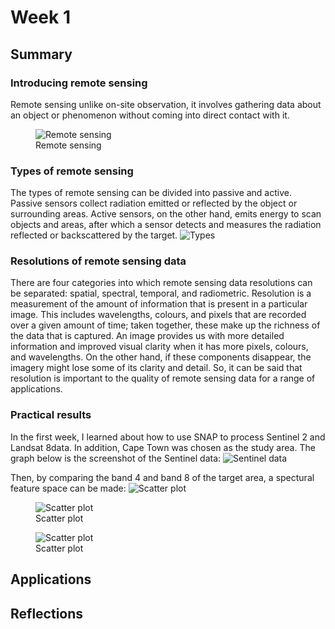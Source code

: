 # Week 1

## Summary
### Introducing remote sensing
Remote sensing unlike on-site observation, it involves gathering data about an object or phenomenon without coming into direct contact with it. 

![Remote sensing](Remote-Sensing-Process.jpg)

### Types of remote sensing
The types of remote sensing can be divided into passive and active. Passive sensors collect radiation emitted or reflected by the object or surrounding areas. Active sensors, on the other hand, emits energy to scan objects and areas, after which a sensor detects and measures the radiation reflected or backscattered by the target.
![Types](Types of remote sensing.jpg)

### Resolutions of remote sensing data
There are four categories into which remote sensing data resolutions can be separated: spatial, spectral, temporal, and radiometric. Resolution is a measurement of the amount of information that is present in a particular image. This includes wavelengths, colours, and pixels that are recorded over a given amount of time; taken together, these make up the richness of the data that is captured.      An image provides us with more detailed information and improved visual clarity when it has more pixels, colours, and wavelengths. On the other hand, if these components disappear, the imagery might lose some of its clarity and detail. So, it can be said that resolution is important to the quality of remote sensing data for a range of applications.

### Practical results
In the first week, I learned about how to use SNAP to process Sentinel 2 and Landsat 8data. In addition, Cape Town was chosen as the study area. The graph below is the screenshot of the Sentinel data:
![Sentinel data](屏幕截图 2024-02-15 200519.jpg)

Then, by comparing the band 4 and band 8 of the target area, a spectural feature space can be made:
![Scatter plot](240216.jpg)

![Scatter plot](00002.jpg)

![Scatter plot](000010.jpg)

## Applications




## Reflections
